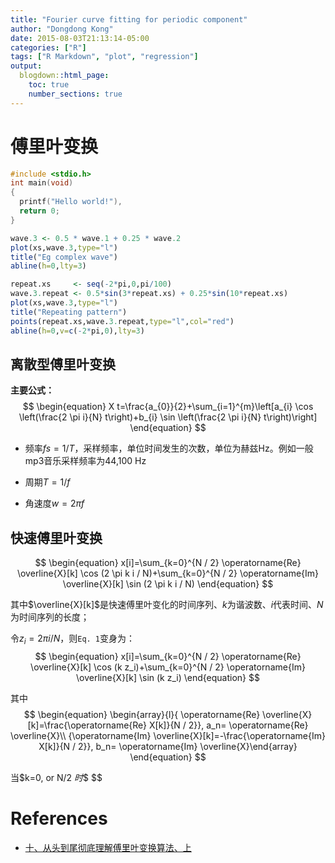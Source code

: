 ```yaml
---
title: "Fourier curve fitting for periodic component"
author: "Dongdong Kong"
date: 2015-08-03T21:13:14-05:00
categories: ["R"]
tags: ["R Markdown", "plot", "regression"]
output: 
  blogdown::html_page:
    toc: true
    number_sections: true
---
```


# 傅里叶变换


``` c
#include <stdio.h>
int main(void)
{
  printf("Hello world!"),
  return 0;
}
```

```r
wave.3 <- 0.5 * wave.1 + 0.25 * wave.2
plot(xs,wave.3,type="l") 
title("Eg complex wave")
abline(h=0,lty=3)

repeat.xs     <- seq(-2*pi,0,pi/100)
wave.3.repeat <- 0.5*sin(3*repeat.xs) + 0.25*sin(10*repeat.xs)
plot(xs,wave.3,type="l") 
title("Repeating pattern")
points(repeat.xs,wave.3.repeat,type="l",col="red") 
abline(h=0,v=c(-2*pi,0),lty=3)
```

## 离散型傅里叶变换

**主要公式：**
$$
\begin{equation}
X t=\frac{a_{0}}{2}+\sum_{i=1}^{m}\left[a_{i} \cos \left(\frac{2 \pi i}{N} t\right)+b_{i} \sin \left(\frac{2 \pi i}{N} t\right)\right]
\end{equation}
$$


*   频率$fs=1/T$，采样频率，单位时间发生的次数，单位为赫兹Hz。例如一般mp3音乐采样频率为44,100 Hz

*   周期$T=1/f$
*   角速度$w = 2πf$

## 快速傅里叶变换

$$
\begin{equation}
x[i]=\sum_{k=0}^{N / 2} \operatorname{Re} \overline{X}[k] \cos (2 \pi k i / N)+\sum_{k=0}^{N / 2} \operatorname{Im} \overline{X}[k] \sin (2 \pi k i / N)
\end{equation}
$$

其中$\overline{X}[k]$是快速傅里叶变化的时间序列、$k$为谐波数、$i$代表时间、$N$为时间序列的长度；

令$z_{i} = 2 \pi  i / N$，则`Eq. 1`变身为：
$$
\begin{equation}
x[i]=\sum_{k=0}^{N / 2} \operatorname{Re} \overline{X}[k] \cos (k z_i)+\sum_{k=0}^{N / 2} \operatorname{Im} \overline{X}[k] \sin (k z_i)
\end{equation}
$$

其中
$$
\begin{equation}
\begin{array}{l}{
\operatorname{Re} \overline{X}[k]=\frac{\operatorname{Re} X[k]}{N / 2}}, 
a_n= \operatorname{Re} \overline{X}\\ 
{\operatorname{Im} \overline{X}[k]=-\frac{\operatorname{Im} X[k]}{N / 2}}, 
b_n= \operatorname{Im} \overline{X}\end{array}
\end{equation}
$$

当$k=0, or N/2 $时
$$
\begin{equation}
\begin{aligned} \operatorname{Re} \overline{X}[0] &=\frac{\operatorname{Re} X[0]}{N} \\ \operatorname{Re} \overline{X}[N / 2] &=\frac{\operatorname{Re} X[N / 2]}{N} \end{aligned}
\end{equation}
$$

# References

*   [十、从头到尾彻底理解傅里叶变换算法、上](https://blog.csdn.net/v_JULY_v/article/details/6196862)

